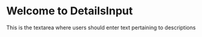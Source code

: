 

<Meta title="atoms/DetailsInput/docs" />

<style>

</style>


# Welcome to DetailsInput
This is the textarea where users should enter text pertaining to descriptions